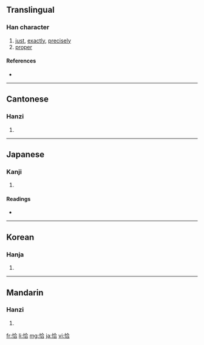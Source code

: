 ==Translingual==

===Han character===
{{Han char|rn=61|rad=心|as=06|sn=9|four=9806<sub>1</sub>|canj=心人一口 (POMR)}}

# [[just]], [[exactly]], [[precisely]]
# [[proper]]

====References====
* {{Han ref|kx=0386.010|dkj=10603|dj=0718.020|hdz=42297.020|uh=6070|ud=24688|bh=ABEA|bd=44010}}

----

==Cantonese==

===Hanzi===
{{yue-hanzi|jyut=|y=hap1}}

# {{defn|Cantonese|sort=心06}}

----

==Japanese==

===Kanji===
{{ja-kanji|grade=|rs=心06}}

# {{defn|Japanese|sort=心06}}

====Readings====
* {{ja-readings|on=[[こう]] (kō), [[かつ]] (katsu)|kun=[[あたかも]] (atakamo)}}

----

==Korean==

===Hanja===
{{ko-hanja|hangeul=흡|eumhun=|rv=heup|mr=hŭp|y=hup}}

# {{defn|Korean|sort=心06}}

----

==Mandarin==

===Hanzi===
{{cmn-hanzi|pin=[[qià]] ([[qia4]])|wg=ch'ia<sup>4</sup>}}

# {{defn|Mandarin|sort=心06}}

[[fr:恰]]
[[li:恰]]
[[mg:恰]]
[[ja:恰]]
[[vi:恰]]